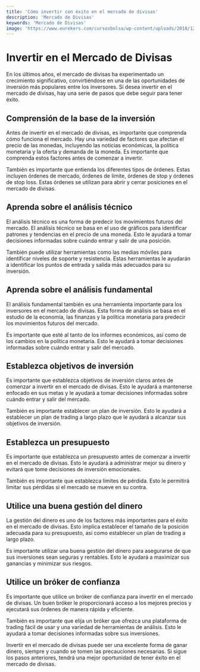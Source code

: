 ```yaml
---
title: 'Cómo invertir con éxito en el mercado de divisas'
description: 'Mercado de Divisas'
keywords: 'Mercado de Divisas'
image: 'https://www.eurekers.com/cursosbolsa/wp-content/uploads/2018/12/Qu%C3%A9-es-Forex.jpg'
---
```




# Invertir en el Mercado de Divisas

En los últimos años, el mercado de divisas ha experimentado un crecimiento significativo, convirtiéndose en una de las oportunidades de inversión más populares entre los inversores. Si desea invertir en el mercado de divisas, hay una serie de pasos que debe seguir para tener éxito.

## Comprensión de la base de la inversión 

Antes de invertir en el mercado de divisas, es importante que comprenda cómo funciona el mercado. Hay una variedad de factores que afectan el precio de las monedas, incluyendo las noticias económicas, la política monetaria y la oferta y demanda de la moneda. Es importante que comprenda estos factores antes de comenzar a invertir.

<ImageAdd source="https://thumbor.forbes.com/thumbor/fit-in/900x510/https://www.forbes.com/advisor/in/wp-content/uploads/2022/03/pexels-pixabay-163069-Cropped-scaled.jpg"/>

También es importante que entienda los diferentes tipos de órdenes. Estas incluyen órdenes de mercado, órdenes de límite, órdenes de stop y órdenes de stop loss. Estas órdenes se utilizan para abrir y cerrar posiciones en el mercado de divisas.

## Aprenda sobre el análisis técnico 

El análisis técnico es una forma de predecir los movimientos futuros del mercado. El análisis técnico se basa en el uso de gráficos para identificar patrones y tendencias en el precio de una moneda. Esto le ayudará a tomar decisiones informadas sobre cuándo entrar y salir de una posición.

<ImageAdd source="https://www.lehnerinvestments.com/wp-content/uploads/2021/10/Fundamental_Analysis_Technical_Analysis-780x438.jpg"/>

También puede utilizar herramientas como las medias móviles para identificar niveles de soporte y resistencia. Estas herramientas le ayudarán a identificar los puntos de entrada y salida más adecuados para su inversión.

## Aprenda sobre el análisis fundamental 

El análisis fundamental también es una herramienta importante para los inversores en el mercado de divisas. Esta forma de análisis se basa en el estudio de la economía, las finanzas y la política monetaria para predecir los movimientos futuros del mercado.

<ImageAdd source="https://d3kvcd8uuqwmxt.cloudfront.net/filecache/articles_img/fx-article27.jpg_60_5dcda6d1dc9875.75630897.jpeg"/>

Es importante que esté al tanto de los informes económicos, así como de los cambios en la política monetaria. Esto le ayudará a tomar decisiones informadas sobre cuándo entrar y salir del mercado.

## Establezca objetivos de inversión 

Es importante que establezca objetivos de inversión claros antes de comenzar a invertir en el mercado de divisas. Esto le ayudará a mantenerse enfocado en sus metas y le ayudará a tomar decisiones informadas sobre cuándo entrar y salir del mercado.

<ImageAdd source="https://m.media-amazon.com/images/I/51bJ4lQv2KL._AC_SY780_.jpg"/>

También es importante establecer un plan de inversión. Esto le ayudará a establecer un plan de trading a largo plazo que le ayudará a alcanzar sus objetivos de inversión.

## Establezca un presupuesto 

Es importante que establezca un presupuesto antes de comenzar a invertir en el mercado de divisas. Esto le ayudará a administrar mejor su dinero y evitará que tome decisiones de inversión emocionales.

<ImageAdd source="https://www.njspotlightnews.org/wp-content/uploads/sites/123/2021/11/New-York-Stock-Exchange-floor-Wall-Street-900x506.jpg"/>

También es importante que establezca límites de pérdida. Esto le permitirá limitar sus pérdidas si el mercado se mueve en su contra.

## Utilice una buena gestión del dinero 

La gestión del dinero es uno de los factores más importantes para el éxito en el mercado de divisas. Esto implica establecer el tamaño de la posición adecuada para su presupuesto, así como establecer un plan de trading a largo plazo.

<ImageAdd source="https://www.icmarkets.com/blog/wp-content/uploads/2019/09/pics-new22-825x510.png"/>

Es importante utilizar una buena gestión del dinero para asegurarse de que sus inversiones sean seguras y rentables. Esto le ayudará a maximizar sus ganancias y minimizar sus riesgos.

## Utilice un bróker de confianza 

Es importante que utilice un bróker de confianza para invertir en el mercado de divisas. Un buen bróker le proporcionará acceso a los mejores precios y ejecutará sus órdenes de manera rápida y eficiente.

<ImageAdd source="https://www.dumblittleman.com/wp-content/uploads/2022/11/Best-Forex-Broker-Article-Featured-Image2-850x560.jpg"/>

También es importante que elija un bróker que ofrezca una plataforma de trading fácil de usar y una variedad de herramientas de análisis. Esto le ayudará a tomar decisiones informadas sobre sus inversiones.

Invertir en el mercado de divisas puede ser una excelente forma de ganar dinero, siempre y cuando se tomen las precauciones necesarias. Si sigue los pasos anteriores, tendrá una mejor oportunidad de tener éxito en el mercado de divisas.